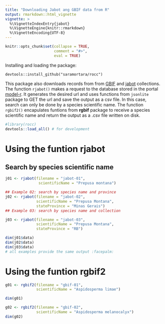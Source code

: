 ```yaml
---
title: "Downloading Jabot ang GBIF data from R"
output: rmarkdown::html_vignette
vignette: >
  %\VignetteIndexEntry{jabot}
  %\VignetteEngine{knitr::rmarkdown}
  %\VignetteEncoding{UTF-8}
---
```


```r
knitr::opts_chunk$set(collapse = TRUE,
                      comment = "#>",
                      eval = TRUE)
```

Installing and loading the package:

`devtools::install_github("saramortara/rocc")`

This package also downloads records from from [GBIF](https://www.gbif.org/) and [jabot](http://jabot.jbrj.gov.br/v3/consulta.php) collections. The function `rjabot()`  makes a request to the database stored in the portal [model-r](https://model-r.jbrj.gov.br/modelr-web/). It generates the desired url and uses functions from `jsonlite` package to GET the url and save the output as a csv file. In this case, search can only be done by a species scientific name. The function `rgbif2()` encapulates funtions from **rgbif** package to receive a species scientific name and return the output as a .csv file written on disk. 

```r
#library(rocc)
devtools::load_all() # for development
```

# Using the funtion **rjabot**

## Search by species scientific name

```r
j01 <- rjabot(filename = "jabot-01", 
               scientificName = "Prepusa montana") 
```

```r
## Example 02: search by species name and province
j02 <- rjabot(filename = "jabot-02", 
              scientificName = "Prepusa Montana",
              stateProvince = "Minas Gerais")
## Example 03: search by species name and collection

j03 <- rjabot(filename = "jabot-03", 
              scientificName = "Prepusa Montana",
              stateProvince = "RB")

dim(j01$data)
dim(j02$data)
dim(j03$data)
# all examples provide the same output :facepalm:
```


# Using the funtion **rgbif2**

```r
g01 <- rgbif2(filename = "gbif-01",
              scientificName = "Aspidosperma limae")

dim(g01)

g02 <- rgbif2(filename = "gbif-02", 
              scientificName = "Aspidosperma melanocalyx")
dim(g02)
```

